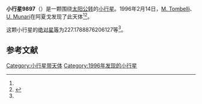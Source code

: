 {{Infobox planet
| bgcolour = #FFFFC0
| name = 9897 Malerba
| symbol = 
| image = 
| caption = 
| discovery = yes
| discovery_ref = 
| discoverer = [[M._Tombelli|M. Tombelli]]、[[U._Munari|U. Munari]]
| discovery_site = [[阿夏戈|阿夏戈]] 
| discovered = 1996年2月14日
| designations = yes
| mp_name = 
| named_after = 
| alt_names = 1996 CX7/ 1994 PQ2 / 1994 RQ1
| mp_category = [[主带小行星|主带小行星]]
| orbit_ref = <ref name="a">[http://ssd.jpl.nasa.gov/sbdb.cgi?sstr=9897 9897 Malerba] {{Wayback|url=http://ssd.jpl.nasa.gov/sbdb.cgi?sstr=9897 |date=20210717065559 }}，小行星數據庫瀏覽器（JPL Small-Body Database Browser）－[[美国国家航空航天局|美国国家航空航天局]]喷气推进实验室</ref>
| epoch = 2456400.5 (2013年4月18日更新)
| aphelion = {{convert|2.671226358155735|AU|km|3|abbr=on|lk=out}}
| perihelion = {{convert|1.772708578419974|AU|km|3|abbr=on}}
| semimajor = {{convert|2.221967468287855|AU|km|3|abbr=on}}
| eccentricity = 0.202189679
| period = 1209.776018 [[日|日]]<br />3.31[[儒略年|儒略年]]
| avg_speed = 
| inclination = 6.372561021653592
| asc_node = 126.8662403688191
| mean_anomaly = 
| arg_peri = 227.1788876206127
| satellites = 
| physical_characteristics = yes
| dimensions = 
| mass = 
| density = 
| surface_grav = 
| escape_velocity = 
| sidereal_day = 
| axial_tilt = 
| pole_ecliptic_lat = 
| pole_ecliptic_lon = 
| albedo = 
| temperatures= 
| temp_name1 = 
| mean_temp_1 = 
| max_temp_1 = 
| temp_name2 = 
| max_temp_2 = 
| spectral_type = 
| abs_magnitude = 227.1788876206127
}}

'''小行星9897'''（{{lang-en|9897 Malerba}}）是一颗围绕[[太阳|太阳]][[公转|公转]]的[[小行星|小行星]]。1996年2月14日，[[M._Tombelli|M. Tombelli]]、[[U._Munari|U. Munari]]在阿夏戈发现了此天体<ref name="a" /><ref>{{cite news|title=小行星列表|url=http://cfa-www.harvard.edu/iau/lists/NumberedMPs.txt|accessdate=2013-07-08|newspaper=哈佛大学|archive-date=2008-05-17|archive-url=https://web.archive.org/web/20080517010638/http://cfa-www.harvard.edu/iau/lists/NumberedMPs.txt|dead-url=no}}</ref>。

这颗小行星的[[绝对星等|绝对星等]]为227.1788876206127等<ref name="a" />。

==参考文献==
{{reflist}}
{{Minor Planet Number|[[小行星9896|小行星9896]]|[[小行星9898|小行星9898]]}}

{{小天体}}

[[Category:小行星带天体|Category:小行星带天体]]
[[Category:1996年发现的小行星|Category:1996年发现的小行星]]

{{asteroid-stub}}